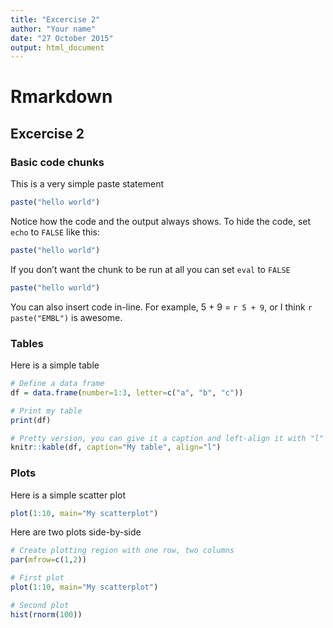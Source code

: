 ```yaml
---
title: "Excercise 2"
author: "Your name"
date: "27 October 2015"
output: html_document
---
```


# Rmarkdown
## Excercise 2
### Basic code chunks

This is a very simple paste statement
```r
paste("hello world")
```

Notice how the code and the output always shows. To hide the code, set `echo` to `FALSE` like this:

```r
paste("hello world")
```

If you don't want the chunk to be run at all you can set `eval` to `FALSE`

```r
paste("hello world")
```


You can also insert code in-line. For example, 5 + 9 = `r 5 + 9`, or I think `r paste("EMBL")` is awesome.

### Tables

Here is a simple table

```r
# Define a data frame
df = data.frame(number=1:3, letter=c("a", "b", "c"))

# Print my table
print(df)

# Pretty version, you can give it a caption and left-align it with "l"
knitr::kable(df, caption="My table", align="l")
```


### Plots

Here is a simple scatter plot
```r
plot(1:10, main="My scatterplot")
```

Here are two plots side-by-side
```r
# Create plotting region with one row, two columns
par(mfrow=c(1,2))

# First plot
plot(1:10, main="My scatterplot")

# Second plot
hist(rnorm(100))
```


